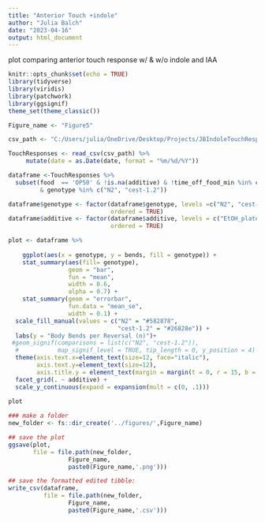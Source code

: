 ```yaml
---
title: "Anterior Touch +indole"
author: "Julia Balch"
date: "2023-04-16"
output: html_document
---
```

plot comparing anterior touch response w/ & w/o indole and IAA

```r
knitr::opts_chunk$set(echo = TRUE)
library(tidyverse)
library(viridis)
library(patchwork)
library(ggsignif)
theme_set(theme_classic())

Figure_name <- "Figure5"

```


```r

csv_path <- "C:/Users/julia/OneDrive/Desktop/Projects/JBIndoleTouchResponseMS/datasets/TouchResponsesData.csv"

TouchResponses <- read_csv(csv_path) %>%
     mutate(date = as.Date(date, format = "%m/%d/%Y"))

dataframe <-TouchResponses %>%
  subset(food  == 'OP50' & !is.na(additive) & !time_off_food_min %in% c("10", "0", "30") 
         & genotype %in% c("N2", "cest-1.2"))

dataframe$genotype <- factor(dataframe$genotype, levels =c("N2", "cest-1.2"),
                             ordered = TRUE)
dataframe$additive <- factor(dataframe$additive, levels = c("EtOH_plate", "0.5mM_Indole_plate", "1to1000_IAA_plate"),
                             ordered = TRUE)

```


```r
plot <- dataframe %>%
  
    ggplot(aes(x = genotype, y = bends, fill = genotype)) +
    stat_summary(aes(fill= genotype),
                 geom = "bar", 
                 fun = "mean", 
                 width = 0.6,
                 alpha = 0.7) +
    stat_summary(geom = "errorbar", 
                 fun.data = "mean_se", 
                 width = 0.1) +
  scale_fill_manual(values = c("N2" = "#582878",
                               "cest-1.2" = "#26828e")) +
  labs(y = "Body Bends per Reversal (n)")+
 #geom_signif(comparisons = list(c("N2", "cest-1.2")),
  #           map_signif_level = TRUE, tip_length = 0, y_position = 4) +
  theme(axis.text.x=element_text(size=12, face="italic"),
        axis.text.y=element_text(size=12), 
        axis.title.y = element_text(margin = margin(t = 0, r = 15, b = 0, l = 0), size = 12)) +
  facet_grid(. ~ additive) +
  scale_y_continuous(expand = expansion(mult = c(0, .1)))
  
plot
```

```r

### make a folder
new_folder <- fs::dir_create('../figures/',Figure_name)

## save the plot
ggsave(plot,
       file = file.path(new_folder,
                 Figure_name,
                 paste0(Figure_name,'.png')))

## save the formatted edited tibble:
write_csv(dataframe,
          file = file.path(new_folder,
                 Figure_name,
                 paste0(Figure_name,'.csv')))

```
